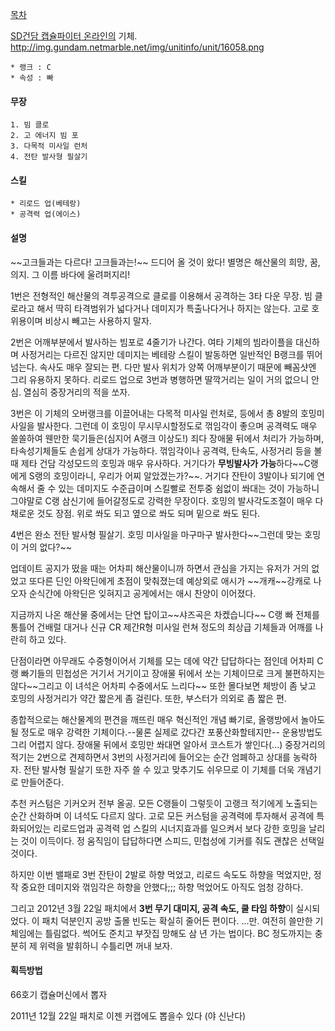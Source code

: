 [[목차]]

[[SD건담 캡슐파이터 온라인]]의 기체.
http://img.gundam.netmarble.net/img/unitinfo/unit/16058.png

 * 랭크 : C
 * 속성 : 빠

==== 무장 ====

 1. 빔 클로
 2. 고 에너지 빔 포
 3. 다목적 미사일 런처
 4. 전탄 발사형 필살기

==== 스킬 ====
 * 리로드 업(베테랑)
 * 공격력 업(에이스)

==== 설명 ====

~~고크들과는 다르다! 고크들과는!~~
드디어 올 것이 왔다! 별명은 해산물의 희망, 꿈, 의지. 그 이름 바다에 울려퍼지리!

1번은 전형적인 해산물의 격투공격으로 클로를 이용해서 공격하는 3타 다운 무장. 빔 클로라고 해서 딱히 타격범위가 넓다거나 데미지가 특출나다거나 하지는 않는다. 고로 호위용이며 비상시 빼고는 사용하지 말자.

2번은 어깨부분에서 발사하는 빔포로 4줄기가 나간다. 여타 기체의 빔라이플을 대신하며 사정거리는 다르진 않지만 데미지는 베테랑 스킬이 발동하면 일반적인 B랭크를 뛰어넘는다. 속사도 매우 잘되는 편. 다만 발사 위치가 양쪽 어깨부분이기 때문에 빼꼼샷엔 그리 유용하지 못하다. 리로드 업으로 3번과 병행하면 딸깍거리는 일이 거의 없으니 안심. 열심히 중장거리의 적을 쏘자.

3번은 이 기체의 오버랭크를 이끌어내는 다목적 미사일 런처로, 등에서 총 8발의 호밍미사일을 발사한다. 그런데 이 호밍이 무시무시할정도로 꺾임각이 좋으며 공격력도 매우 쏠쏠하여 웬만한 묵기들은(심지어 A랭크 이상도!) 죄다 장애물 뒤에서 처리가 가능하며, 타속성기체들도 손쉽게 상대가 가능하다. 꺾임각이나 공격력, 탄속도, 사정거리 등을 볼 때 제타 건담 각성모드의 호밍과 매우 유사하다. 거기다가 '''무빙발사가 가능'''하다~~C랭에게 S랭의 호밍이라니, 우리가 어찌 알았겠는가?~~. 거기다 잔탄이 3발이나 되기에 연속해서 줄 수 있는 데미지도 수준급이며  스킬빨로 전투중 쉼없이 쏴대는 것이 가능하니 그야말로 C랭 삼신기에 들어갈정도로 강력한 무장이다. 호밍의 발사각도조절이 매우 다채로운 것도 장점. 위로 쏴도 되고 옆으로 쏴도 되며 밑으로 쏴도 된다. 

4번은 완소 전탄 발사형 필살기. 호밍 미사일을 마구마구 발사한다~~그런데 맞는 호밍이 거의 없다?~~

업데이트 공지가 떴을 때는 어차피 해산물이니까 하면서 관심을 가지는 유저가 거의 없었고 또다른 딘인 아왁딘에게 초점이 맞춰졌는데 예상외로 애시가 ~~개캐~~강캐로 나오자 순식간에 아왁딘은 잊혀지고 공게에서는 애시 찬양이 이어졌다.

지금까지 나온 해산물 중에서는 단연 탑이고~~샤즈곡은 차켔습니다~~ C랭 빠 전체를 통틀어 건배럴 대거나 신규 CR 제간R형 미사일 런쳐 정도의 최상급 기체들과 어깨를 나란히 하고 있다.

단점이라면 아무래도 수중형이어서 기체를 모는 데에 약간 답답하다는 점인데 어차피 C랭 빠기들의 민첩성은 거기서 거기이고 장애물 뒤에서 쏘는 기체이므로 크게 불편하지는 않다~~그리고 이 녀석은 어차피 수중에서도 느리다~~ 또한 몰다보면 체방이 좀 낮고 호밍의 사정거리가 약간 짧은게 좀 걸린다. 또한, 부스터가 의외로 좀 짧은 편.

종합적으로는 해산물계의 편견을 깨뜨린 매우 혁신적인 개념 빠기로, 올랭방에서 놀아도 될 정도로 매우 강력한 기체이다.--물론 실제로 갔다간 포풍산화할테지만-- 운용방법도 그리 어렵지 않다. 장애물 뒤에서 호밍만 쏴대면 알아서 코스트가 쌓인다(...) 중장거리의 적기는 2번으로 견제하면서 3번의 사정거리에 들어오는 순간 엄폐하고 상대를 농락하자. 전탄 발사형 필살기 또한 자주 쓸 수 있고 맞추기도 쉬우므로 이 기체를 더욱 개념기로 만들어준다.

추천 커스텀은 기커오커 전부 올공. 모든 C랭들이 그렇듯이 고랭크 적기에게 노출되는 순간 산화하며 이 녀석도 다르지 않다. 고로 모든 커스텀을 공격력에 투자해서 공격에 특화되어있는 리로드업과 공격력 업 스킬의 시너지효과를 일으켜서 보다 강한 호밍을 날리는 것이 이득이다. 정 움직임이 답답하다면 스피드, 민첩성에 기커를 줘도 괜찮은 선택일 것이다.

하지만 이번 밸패로 3번 잔탄이 2발로 하향 먹었고, 리로드 속도도 하향을 먹었지만, 정작 중요한 데미지와 꺾임각은 하향을 안했다;;; 하향 먹었어도 아직도 엄청 강하다.

그리고 2012년 3월 22일 패치에서  '''3번 무기 대미지, 공격 속도, 쿨 타임 하향'''이 실시되었다. 이 패치 덕분인지 공방 출몰 빈도는 확실히 줄어든 편이다. ...만. 여전히 쓸만한 기체임에는 틀림없다. 썩어도 준치고 부잣집 망해도 삼 년 가는 법이다. BC 정도까지는 충분히 제 위력을 발휘하니 수틀리면 꺼내 보자.

==== 획득방법 ====
66호기 캡슐머신에서 뽑자

2011년 12월 22일 패치로 이젠 커캡에도 뽑을수 있다 (야 신난다)
